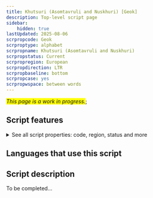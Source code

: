 ```yaml
---
title: Khutsuri (Asomtavruli and Nuskhuri) [Geok]
description: Top-level script page
sidebar:
    hidden: true
lastUpdated: 2025-08-06
scrpropcode: Geok
scrproptype: alphabet
scrpropname: Khutsuri (Asomtavruli and Nuskhuri)
scrpropstatus: Current
scrpropregion: European
scrpropdirection: LTR
scrpropbaseline: bottom
scrpropcase: yes
scrpropwspace: between words
---
```


<span style='background-color:yellow'>_This page is a work in progress._</span>;


## Script features

<details>
<summary> See all script properties: code, region, status and more</summary>
<ScriptInfo />
</details>

## Languages that use this script

<WsList script='Geok' wsMax='5' />

## Script description

To be completed...


